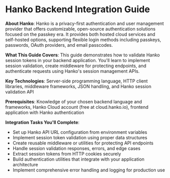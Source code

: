 # Hanko Backend Integration Guide

**About Hanko**: Hanko is a privacy-first authentication and user management provider that offers customizable, open-source authentication solutions focused on the passkey era. It provides both hosted cloud services and self-hosted options, supporting flexible login methods including passkeys, passwords, OAuth providers, and email passcodes.

**What This Guide Covers**: This guide demonstrates how to validate Hanko session tokens in your backend application. You'll learn to implement session validation, create middleware for protecting endpoints, and authenticate requests using Hanko's session management APIs.

**Key Technologies**: Server-side programming language, HTTP client libraries, middleware frameworks, JSON handling, and Hanko session validation API

**Prerequisites**: Knowledge of your chosen backend language and frameworks, Hanko Cloud account (free at cloud.hanko.io), frontend application with Hanko authentication

**Integration Tasks You'll Complete**:
- Set up Hanko API URL configuration from environment variables
- Implement session token validation using proper data structures
- Create reusable middleware or utilities for protecting API endpoints
- Handle session validation responses, errors, and edge cases
- Extract session tokens from HTTP cookies securely
- Build authentication utilities that integrate with your application architecture
- Implement comprehensive error handling and logging for production use